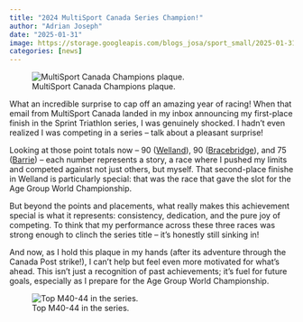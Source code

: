 ```yaml
---
title: "2024 MultiSport Canada Series Champion!"
author: "Adrian Joseph"
date: "2025-01-31"
image: https://storage.googleapis.com/blogs_josa/sport_small/2025-01-31_series_champion/img/cover.png
categories: [news]
---
```


![MultiSport Canada Champions plaque.](https://storage.googleapis.com/blogs_josa/sport_small/2025-01-31_series_champion/img/cover.png)

What an incredible surprise to cap off an amazing year of racing! When that email from MultiSport Canada landed in my inbox announcing my first-place finish in the Sprint Triathlon series, I was genuinely shocked. I hadn't even realized I was competing in a series – talk about a pleasant surprise!

Looking at those point totals now – 90 ([Welland](/posts/2024-06-23_WELLAND_ROSE_CITY_SPRINT_TRIATHLON/index.qmd)), 90 ([Bracebridge](/posts/2024-07-07_BRACEBRIDGE_SPRINT_TRIATHLON/index.qmd)), and 75 ([Barrie](/posts/2024-08-11_BARRIE_SPRINT_TRIATHLON/index.qmd)) – each number represents a story, a race where I pushed my limits and competed against not just others, but myself. That second-place finishe in Welland is particularly special: that was the race that gave the slot for the Age Group World Championship.

But beyond the points and placements, what really makes this achievement special is what it represents: consistency, dedication, and the pure joy of competing. To think that my performance across these three races was strong enough to clinch the series title – it's honestly still sinking in!

And now, as I hold this plaque in my hands (after its adventure through the Canada Post strike!), I can't help but feel even more motivated for what's ahead. This isn't just a recognition of past achievements; it's fuel for future goals, especially as I prepare for the Age Group World Championship.

![Top M40-44 in the series.](https://storage.googleapis.com/blogs_josa/sport_small/2025-01-31_series_champion/img/top3.png)

